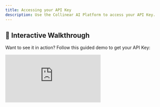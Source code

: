 ```yaml
---
title: Accessing your API Key
description: Use the Collinear AI Platform to access your API Key.
---
```


## 🎥 Interactive Walkthrough

Want to see it in action? Follow this guided demo to get your API Key:

<div style={{position: 'relative', paddingBottom: 'calc(56.67989417989418% + 41px)', height: 0, width: '100%'}}>
    <iframe
        src="https://demo.arcade.software/EPGMfutTZz255GnWpTPa?embed&embed_mobile=tab&embed_desktop=inline&show_copy_link=true"
        title="Getting your API Key"
        frameBorder="0"
        loading="lazy"
        allowFullScreen
        allow="clipboard-write"
        style={{position: 'absolute', top: 0, left: 0, width: '100%', height: '100%', colorScheme: 'light'}}
    />
</div>

---
## API Key
Once you've created your space, you can access your API Key from the dashboard.
* **Copy button**: Click to copy the API Key to your clipboard.
* **View button**: Click to view the API Key.
